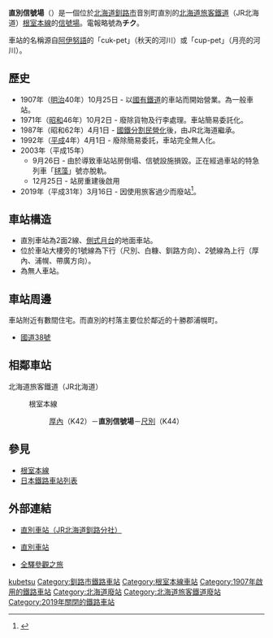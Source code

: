 {{noteTA
|2=zh-tw:厚內車站;zh-hk:厚內站;
|3=zh-tw:尺別車站;zh-hk:尺別站;
}}
{{日本車站資訊
|公司色 = #2cb431
|站名 = 直別信號場
|圖片 = JR Chokubetsu sta 001.jpg
|pxl = 240px
|圖片說明 = 站房
|日文原名 = 直別
|平假名 = ちょくべつ
|羅馬拼音 = Chokubetsu
|副站名 = 
|前一站 = K42 [[厚內車站|厚內]]
|前一站距離 = 7.2
|後一站距離 = 4.0
|後一站 = [[尺別車站|尺別]] K44
|電報略號 = チク
|停站路線數 = 
|所屬公司 = [[File:JR_logo_(hokkaido).svg|23px]][[北海道旅客鐵道|北海道旅客鐵道]]（JR北海道）
|所屬路線 = {{color|#8cc63e|■}}[[根室本線|根室本線]]
|距離 = 257.3
|起點站 = [[瀧川車站|瀧川]]
|所在地 = [[北海道|北海道]][[釧路市|釧路市]]音別町直別
|車站構造 = 地面車站
|月台配置 = 2面2線
|啟用年月日 = 1907年（[[明治|明治]]40年）10月25日
|廢站年月日 = 2019年（[[平成|平成]]31年）3月16日
|乘客人數 = 1
|上下車人次 = 
|統計年度 = 2012年
|轉車 = 
|備註 = 
|全寬備註 = 
}}

'''直別信號場'''（{{jpn|j=直別信号場|hg=ちょくべつしんごうじょう|rm=Chokubetsu shingoujiyou|f=y}}）是一個位於[[北海道|北海道]][[釧路市|釧路市]]音別町直別的[[北海道旅客鐵道|北海道旅客鐵道]]（JR北海道）[[根室本線|根室本線]]的[[信號場|信號場]]。電報略號為'''チク'''。

車站的名稱源自[[阿伊努語|阿伊努語]]的「cuk-pet」（秋天的河川）或「cup-pet」（月亮的河川）。

== 歷史 ==
* 1907年（[[明治|明治]]40年）10月25日 - 以[[日本國有鐵道|國有鐵道]]的車站而開始營業。為一般車站。
* 1971年（[[昭和|昭和]]46年）10月2日 - 廢除貨物及行李處理。車站簡易委託化。
* 1987年（昭和62年）4月1日 - [[國鐵分割民營化|國鐵分割民營化]]後，由JR北海道繼承。
* 1992年（[[平成|平成]]4年）4月1日 - 廢除簡易委託，車站完全無人化。
* 2003年（平成15年）
**9月26日 - 由於{{Link-ja|2003年十勝沖地震|十勝沖地震|十勝沖地震}}導致車站站房倒塌、信號設施損毀。正在經過車站的特急列車「[[毬藻號列車|毬藻]]」號亦脫軌。
**12月25日 - 站房重建後啟用
* 2019年（平成31年）3月16日 - 因使用旅客過少而廢站<ref>{{cite web|url=https://www.jrhokkaido.co.jp/CM/Info/press/pdf/20181214_KO_H31Kaisei.pdf|title=2019年３月ダイヤ改正について|publisher=JR北海道|date=2018-12-14|accessdate=2019-03-11|archive-date=2018-12-14|archive-url=https://web.archive.org/web/20181214051017/https://www.jrhokkaido.co.jp/CM/Info/press/pdf/20181214_KO_H31Kaisei.pdf|dead-url=no}}</ref>。

== 車站構造 ==
* 直別車站為2面2線、[[側式月台|側式月台]]的地面車站。
* 位於車站大樓旁的1號線為下行（尺別、白糠、釧路方向）、2號線為上行（厚內、浦幌、帶廣方向）。
* 為無人車站。

== 車站周邊 ==
車站附近有數間住宅。而直別的村落主要位於鄰近的十勝郡浦幌町。
* [[國道38號|國道38號]]

== 相鄰車站 ==
; 北海道旅客鐵道（JR北海道）
: {{color|#8cc63e|■}}根室本線
:: [[厚內站|厚內]]（K42）－'''直別信號場'''－[[尺別站|尺別]]（K44）

== 參見 ==
* [[根室本線|根室本線]]
* [[日本鐵路車站列表|日本鐵路車站列表]]

== 外部連結 ==
* {{ja}}[https://web.archive.org/web/20101226152344/http://www.jrkushiro.jp/eki/nemuro_h/chokube.html 直別車站（JR北海道釧路分社）]
* {{ja}}[https://web.archive.org/web/20131120100642/http://www.mapion.co.jp/station/ST20321/ 直別車站]
* {{ja}}[http://www.tsuchibuta.com/jr-hokkaido/nemuroline/38chokubetsu/38chokubetsu.htm 全驛參觀之旅] {{Wayback|url=http://www.tsuchibuta.com/jr-hokkaido/nemuroline/38chokubetsu/38chokubetsu.htm |date=20160827122213 }}

{{根室本線2}}
{{DEFAULTSORT:Chokubetsu}}
[[Category:日本鐵路車站_Cho|kubetsu]]
[[Category:釧路市鐵路車站|Category:釧路市鐵路車站]]
[[Category:根室本線車站|Category:根室本線車站]]
[[Category:1907年啟用的鐵路車站|Category:1907年啟用的鐵路車站]]
[[Category:北海道廢站|Category:北海道廢站]]
[[Category:北海道旅客鐵道廢站|Category:北海道旅客鐵道廢站]]
[[Category:2019年關閉的鐵路車站|Category:2019年關閉的鐵路車站]]
